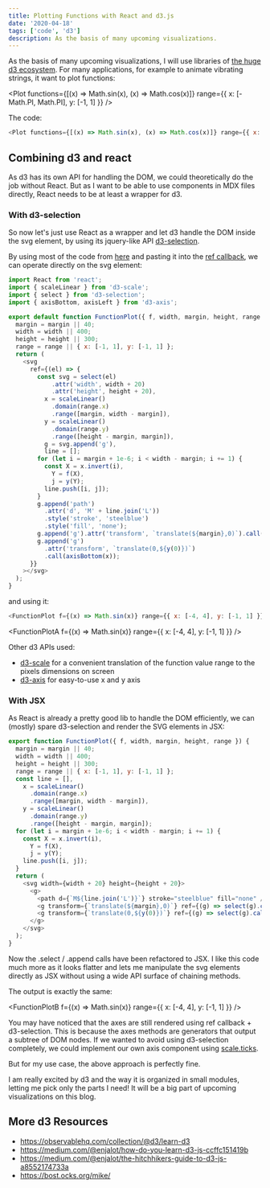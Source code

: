 ```yaml
---
title: Plotting Functions with React and d3.js
date: '2020-04-18'
tags: ['code', 'd3']
description: As the basis of many upcoming visualizations.
---
```



As the basis of many upcoming visualizations, I will use libraries of [the huge d3 ecosystem](https://github.com/d3/d3/blob/master/API.md).
For many applications, for example to animate vibrating strings, it want to plot functions:

<Plot functions={[(x) => Math.sin(x), (x) => Math.cos(x)]} range={{ x: [-Math.PI, Math.PI], y: [-1, 1] }} />

The code:

```js
<Plot functions={[(x) => Math.sin(x), (x) => Math.cos(x)]} range={{ x: [-Math.PI, Math.PI], y: [-1, 1] }} />
```

## Combining d3 and react

As d3 has its own API for handling the DOM, we could theoretically do the job without React.
But as I want to be able to use components in MDX files directly, React needs to be at least a wrapper for d3.

### With d3-selection

So now let's just use React as a wrapper and let d3 handle the DOM inside the svg element, by using its jquery-like API [d3-selection](https://github.com/d3/d3-selection).

By using most of the code from [here](https://observablehq.com/@d3/continuous-scales#visualizeScale) and pasting it into the [ref callback](https://reactjs.org/docs/refs-and-the-dom.html#callback-refs), we can operate directly on the svg element:

```js
import React from 'react';
import { scaleLinear } from 'd3-scale';
import { select } from 'd3-selection';
import { axisBottom, axisLeft } from 'd3-axis';

export default function FunctionPlot({ f, width, margin, height, range }) {
  margin = margin || 40;
  width = width || 400;
  height = height || 300;
  range = range || { x: [-1, 1], y: [-1, 1] };
  return (
    <svg
      ref={(el) => {
        const svg = select(el)
            .attr('width', width + 20)
            .attr('height', height + 20),
          x = scaleLinear()
            .domain(range.x)
            .range([margin, width - margin]),
          y = scaleLinear()
            .domain(range.y)
            .range([height - margin, margin]),
          g = svg.append('g'),
          line = [];
        for (let i = margin + 1e-6; i < width - margin; i += 1) {
          const X = x.invert(i),
            Y = f(X),
            j = y(Y);
          line.push([i, j]);
        }
        g.append('path')
          .attr('d', 'M' + line.join('L'))
          .style('stroke', 'steelblue')
          .style('fill', 'none');
        g.append('g').attr('transform', `translate(${margin},0)`).call(axisLeft(y));
        g.append('g')
          .attr('transform', `translate(0,${y(0)})`)
          .call(axisBottom(x));
      }}
    ></svg>
  );
}
```

and using it:

```js
<FunctionPlot f={(x) => Math.sin(x)} range={{ x: [-4, 4], y: [-1, 1] }} />
```

<FunctionPlotA f={(x) => Math.sin(x)} range={{ x: [-4, 4], y: [-1, 1] }} />

Other d3 APIs used:

- [d3-scale](https://observablehq.com/@d3/introduction-to-d3s-scales?collection=@d3/d3-scale) for a convenient translation of the function value range to the pixels dimensions on screen
- [d3-axis](https://github.com/d3/d3-axis) for easy-to-use x and y axis

### With JSX

As React is already a pretty good lib to handle the DOM efficiently, we can (mostly) spare d3-selection and render the SVG elements in JSX:

```js
export function FunctionPlot({ f, width, margin, height, range }) {
  margin = margin || 40;
  width = width || 400;
  height = height || 300;
  range = range || { x: [-1, 1], y: [-1, 1] };
  const line = [],
    x = scaleLinear()
      .domain(range.x)
      .range([margin, width - margin]),
    y = scaleLinear()
      .domain(range.y)
      .range([height - margin, margin]);
  for (let i = margin + 1e-6; i < width - margin; i += 1) {
    const X = x.invert(i),
      Y = f(X),
      j = y(Y);
    line.push([i, j]);
  }
  return (
    <svg width={width + 20} height={height + 20}>
      <g>
        <path d={`M${line.join('L')}`} stroke="steelblue" fill="none" />
        <g transform={`translate(${margin},0)`} ref={(g) => select(g).call(axisLeft(y))} />
        <g transform={`translate(0,${y(0)})`} ref={(g) => select(g).call(axisBottom(x))} />
      </g>
    </svg>
  );
}
```

Now the .select / .append calls have been refactored to JSX. I like this code much more as it looks flatter and lets me manipulate the svg elements directly as JSX without using a wide API surface of chaining methods.

The output is exactly the same:

<FunctionPlotB f={(x) => Math.sin(x)} range={{ x: [-4, 4], y: [-1, 1] }} />

You may have noticed that the axes are still rendered using ref callback + d3-selection.
This is because the axes methods are generators that output a subtree of DOM nodes.
If we wanted to avoid using d3-selection completely, we could implement our own axis component using [scale.ticks](https://observablehq.com/@d3/scale-ticks).

But for my use case, the above approach is perfectly fine.

I am really excited by d3 and the way it is organized in small modules, letting me pick only the parts I need! It will be a big part of upcoming visualizations on this blog.

## More d3 Resources

- https://observablehq.com/collection/@d3/learn-d3
- https://medium.com/@enjalot/how-do-you-learn-d3-js-ccffc151419b
- https://medium.com/@enjalot/the-hitchhikers-guide-to-d3-js-a8552174733a
- https://bost.ocks.org/mike/
